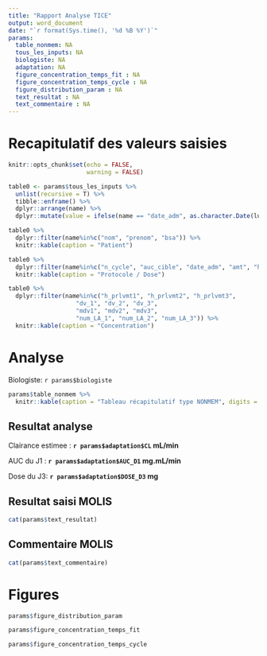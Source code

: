 ```yaml
---
title: "Rapport Analyse TICE"
output: word_document
date: "`r format(Sys.time(), '%d %B %Y')`"
params:
  table_nonmem: NA
  tous_les_inputs: NA
  biologiste: NA
  adaptation: NA
  figure_concentration_temps_fit : NA
  figure_concentration_temps_cycle : NA
  figure_distribution_param : NA
  text_resultat : NA
  text_commentaire : NA
---
```


# Recapitulatif des valeurs saisies

```r
knitr::opts_chunk$set(echo = FALSE, 
                      warning = FALSE)

table0 <- params$tous_les_inputs %>% 
  unlist(recursive = T) %>% 
  tibble::enframe() %>% 
  dplyr::arrange(name) %>%
  dplyr::mutate(value = ifelse(name == "date_adm", as.character.Date(lubridate::as_date(as.double(value)),"%d/%m/%Y"), value))


```

```r
table0 %>% 
  dplyr::filter(name%in%c("nom", "prenom", "bsa")) %>% 
  knitr::kable(caption = "Patient")
```
<!-- -->

```r
table0 %>% 
  dplyr::filter(name%in%c("n_cycle", "auc_cible", "date_adm", "amt", "h_debut_perf", "h_fin_perf")) %>% 
  knitr::kable(caption = "Protocole / Dose")
```
<!-- -->
```r
table0 %>% 
  dplyr::filter(name%in%c("h_prlvmt1", "h_prlvmt2", "h_prlvmt3",
                   "dv_1", "dv_2", "dv_3",
                   "mdv1", "mdv2", "mdv3", 
                   "num_LA_1", "num_LA_2", "num_LA_3")) %>% 
  knitr::kable(caption = "Concentration")
```

# Analyse  

Biologiste: `r params$biologiste`  

```r
params$table_nonmem %>% 
  knitr::kable(caption = "Tableau récapitulatif type NONMEM", digits = 2)
```

<!-- -->

## Resultat analyse  

Clairance estimee : **`r params$adaptation$CL` mL/min**  

AUC du J1 : **`r params$adaptation$AUC_D1 ` mg.mL/min**  

Dose du J3: **`r params$adaptation$DOSE_D3` mg**  

## Resultat saisi MOLIS

```r
cat(params$text_resultat)
```

## Commentaire MOLIS

```r
cat(params$text_commentaire)
```

# Figures

```r
params$figure_distribution_param
```

```r
params$figure_concentration_temps_fit
```

```r
params$figure_concentration_temps_cycle
```
